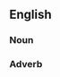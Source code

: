 ==English==

===Noun===
{{alternative spelling of|tricorn}}

===Adverb===
{{alternative spelling of|tricorn}}